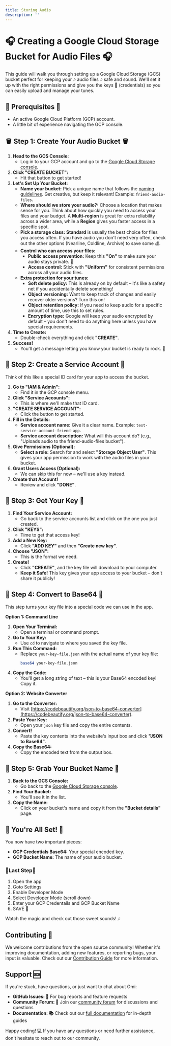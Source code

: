 ```yaml
---
title: Storing Audio
description: ''
---
```


# 🎧 Creating a Google Cloud Storage Bucket for Audio Files 🎧

This guide will walk you through setting up a Google Cloud Storage (GCS) bucket perfect for keeping your 🎶 audio files 🎶 safe and sound. We'll set it up with the right permissions and give you the keys 🔑 (credentials) so you can easily upload and manage your tunes.

## 🚀 Prerequisites 🚀

* An active Google Cloud Platform (GCP) account.
* A little bit of experience navigating the GCP console.

## 🪣 Step 1: Create Your Audio Bucket 🪣

1. **Head to the GCS Console:**
   - Log in to your GCP account and go to the [Google Cloud Storage console](https://console.cloud.google.com/storage/browser).
2. **Click "CREATE BUCKET":** 
   -  Hit that button to get started! 
3. **Let's Set Up Your Bucket:**
   - **Name your bucket:**  Pick a unique name that follows the [naming guidelines](https://cloud.google.com/storage/docs/naming-buckets#requirements). Get creative, but keep it relevant! Example: `friend-audio-files`.
   - **Where should we store your audio?:** Choose a location that makes sense for you. Think about how quickly you need to access your files and your budget. A **Multi-region** is great for extra reliability across a wider area, while a **Region** gives you faster access in a specific spot.
   - **Pick a storage class:**  **Standard** is usually the best choice for files you access often. If you have audio you don't need very often, check out the other options (Nearline, Coldline, Archive) to save some 💰.
   - **Control who can access your files:**
     - **Public access prevention:** Keep this **"On"** to make sure your audio stays private. 🤫
     - **Access control:**  Stick with **"Uniform"** for consistent permissions across all your audio files.
   - **Extra protection for your tunes:**
     - **Soft delete policy:** This is already on by default – it's like a safety net if you accidentally delete something! 
     - **Object versioning:** Want to keep track of changes and easily recover older versions? Turn this on!
     - **Object retention policy:**  If you need to keep audio for a specific amount of time, use this to set rules. 
     - **Encryption type:** Google will keep your audio encrypted by default – you don't need to do anything here unless you have special requirements.
4. **Time to Create:**
   - Double-check everything and click **"CREATE"**.
5. **Success!**
   - You'll get a message letting you know your bucket is ready to rock. 🤘

## 🔐 Step 2: Create a Service Account 🔐 

Think of this like a special ID card for your app to access the bucket.

1. **Go to "IAM & Admin":**
   - Find it in the GCP console menu.
2. **Click "Service Accounts":**
   - This is where we'll make that ID card.
3. **"CREATE SERVICE ACCOUNT":**
   - Click the button to get started.
4. **Fill in the Details:**
   - **Service account name:**  Give it a clear name. Example: `test-service-account-friend-app`.
   - **Service account description:**  What will this account do? (e.g., "Uploads audio to the friend-audio-files bucket").
5. **Give Permissions (Optional):**
   - **Select a role:** Search for and select **"Storage Object User"**. This gives your app permission to work with the audio files in your bucket.
6. **Grant Users Access (Optional):**
   - We can skip this for now – we'll use a key instead.
7. **Create that Account!**
   - Review and click **"DONE"**.

## 🔑 Step 3: Get Your Key 🔑

1. **Find Your Service Account:**
   - Go back to the service accounts list and click on the one you just created.
2. **Click "KEYS":**
   - Time to get that access key!
3. **Add a New Key:**
   - Click **"ADD KEY"** and then **"Create new key"**.
4. **Choose "JSON":**
   - This is the format we need.
5. **Create!**
   - Click **"CREATE"**, and the key file will download to your computer.
   - **Keep it Safe!**  This key gives your app access to your bucket – don't share it publicly!

## 🧬 Step 4: Convert to Base64 🧬

This step turns your key file into a special code we can use in the app.

**Option 1: Command Line**

1. **Open Your Terminal:**
   - Open a terminal or command prompt.
2. **Go to Your Key:**
   - Use `cd` to navigate to where you saved the key file.
3. **Run This Command:**
   - Replace `your-key-file.json` with the actual name of your key file:
     ```bash
     base64 your-key-file.json
     ```
4. **Copy the Code:**
   - You'll get a long string of text – this is your Base64 encoded key! Copy it.

**Option 2: Website Converter**

1. **Go to the Converter:**
   - Visit [https://codebeautify.org/json-to-base64-converter](https://codebeautify.org/json-to-base64-converter).
2. **Paste Your Key:**
   - Open your `json` key file and copy the entire contents.
3. **Convert!**
   - Paste the key contents into the website's input box and click **"JSON to Base64"**.
4. **Copy the Base64:**
   - Copy the encoded text from the output box.

## 📝 Step 5: Grab Your Bucket Name 📝

1. **Back to the GCS Console:**
   - Go back to the [Google Cloud Storage console](https://console.cloud.google.com/storage/browser).
2. **Find Your Bucket:**
   - You'll see it in the list.
3. **Copy the Name:**
   - Click on your bucket's name and copy it from the **"Bucket details"** page.

## 🎉 You're All Set! 🎉

You now have two important pieces:

* **GCP Credentials Base64:** Your special encoded key.
* **GCP Bucket Name:** The name of your audio bucket.

### 📱Last Step📱
1. Open the app
2. Goto Settings
3. Enable Developer Mode
4. Select Developer Mode (scroll down)
5. Enter your GCP Credentails and GCP Bucket Name
6. SAVE 🚀

Watch the magic and check out those sweet sounds! 🎶

## Contributing 🤝

We welcome contributions from the open source community! Whether it's improving documentation, adding new features, or reporting bugs, your input is valuable. Check out our [Contribution Guide](https://docs.omi.me/developer/Contribution/) for more information.

## Support 🆘

If you're stuck, have questions, or just want to chat about Omi:

- **GitHub Issues: 🐛** For bug reports and feature requests
- **Community Forum: 💬** Join our [community forum](https://discord.gg/ZutWMTJnwA) for discussions and questions
- **Documentation: 📚** Check out our [full documentation](https://docs.omi.me/) for in-depth guides

Happy coding! 💻 If you have any questions or need further assistance, don't hesitate to reach out to our community.
